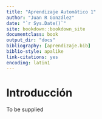 ```yaml
--- 
title: "Aprendizaje Automático 1"
author: "Juan R González"
date: "`r Sys.Date()`"
site: bookdown::bookdown_site
documentclass: book
output_dir: "docs"
bibliography: [aprendizaje.bib]
biblio-style: apalike
link-citations: yes
encoding: latin1
---
```



# Introducción

To be supplied
